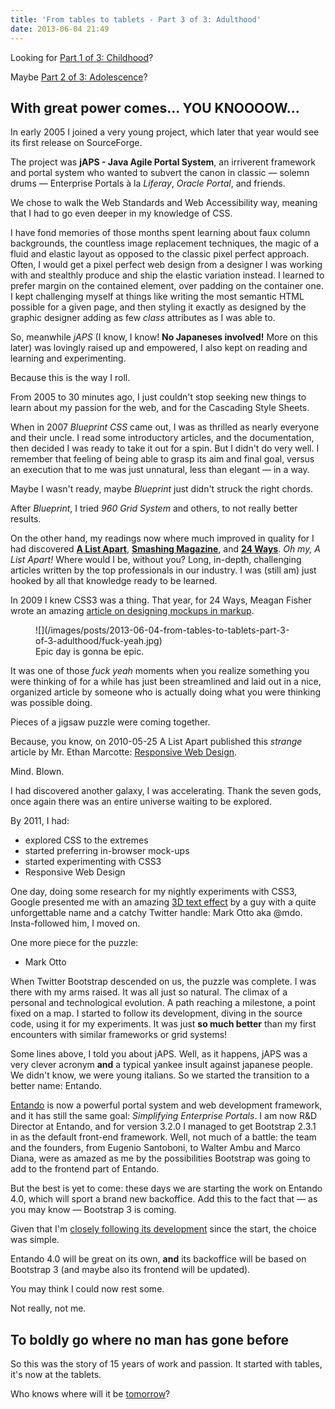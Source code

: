 ```yaml
---
title: 'From tables to tablets - Part 3 of 3: Adulthood'
date: 2013-06-04 21:49
---
```


Looking for [Part 1 of 3: Childhood](/blog/2013-05-31-from-tables-to-tablets/)?

Maybe [Part 2 of 3: Adolescence](/blog/2013-06-02-from-tables-to-tablets-part-2-of-3-adolescence)?

## With great power comes... YOU KNOOOOW...

In early 2005 I joined a very young project, which later that year would see its first release on SourceForge.

The project was **jAPS - Java Agile Portal System**, an irriverent framework and portal system who wanted to subvert the canon in classic &mdash; solemn drums &mdash; Enterprise Portals à la _Liferay_, _Oracle Portal_, and friends.

We chose to walk the Web Standards and Web Accessibility way, meaning that I had to go even deeper in my knowledge of CSS.

I have fond memories of those months spent learning about faux column backgrounds, the countless image replacement techniques, the magic of a fluid and elastic layout as opposed to the classic pixel perfect approach.
Often, I would get a pixel perfect web design from a designer I was working with and stealthly produce and ship the elastic variation instead.
I learned to prefer margin on the contained element, over padding on the container one. I kept challenging myself at things like writing the most semantic HTML possible for a given page, and then styling it exactly as designed by the graphic designer adding as few _class_ attributes as I was able to.

So, meanwhile _jAPS_ (I know, I know! **No Japaneses involved!** More on this later) was lovingly raised up and empowered, I also kept on reading and learning and experimenting.

Because this is the way I roll.

From 2005 to 30 minutes ago, I just couldn't stop seeking new things to learn about my passion for the web, and for the Cascading Style Sheets.

When in 2007 _Blueprint CSS_ came out, I was as thrilled as nearly everyone and their uncle. I read some introductory articles, and the documentation, then decided I was ready to take it out for a spin.
But I didn't do very well. I remember that feeling of being able to grasp its aim and final goal, versus an execution that to me was just unnatural, less than elegant &mdash; in a way.

Maybe I wasn't ready, maybe _Blueprint_ just didn't struck the right chords.

After _Blueprint_, I tried _960 Grid System_ and others, to not really better results.

On the other hand, my readings now where much improved in quality for I had discovered [**A List Apart**](http://alistapart.com/), [**Smashing Magazine**](http://www.smashingmagazine.com/), and [**24 Ways**](http://24ways.org/).
_Oh my, A List Apart!_ Where would I be, without you? Long, in-depth, challenging articles written by the top professionals in our industry. I was (still am) just hooked by all that knowledge ready to be learned.

In 2009 I knew CSS3 was a thing. That year, for 24 Ways, Meagan Fisher wrote an amazing [article on designing mockups in markup](http://24ways.org/2009/make-your-mockup-in-markup/).

<figure>
  ![](/images/posts/2013-06-04-from-tables-to-tablets-part-3-of-3-adulthood/fuck-yeah.jpg)

  <figcaption>Epic day is gonna be epic.</figcaption>
</figure>

It was one of those _fuck yeah_ moments when you realize something you were thinking of for a while has just been streamlined and laid out in a nice, organized article by someone who is actually doing what you were thinking was possible doing.

Pieces of a jigsaw puzzle were coming together.

Because, you know, on 2010-05-25 A List Apart published this _strange_ article by Mr. Ethan Marcotte: [Responsive Web Design](http://alistapart.com/article/responsive-web-design).

Mind. Blown.

I had discovered another galaxy, I was accelerating. Thank the seven gods, once again there was an entire universe waiting to be explored.

By 2011, I had:

- explored CSS to the extremes
- started preferring in-browser mock-ups
- started experimenting with CSS3
- Responsive Web Design

One day, doing some research for my nightly experiments with CSS3, Google presented me with an amazing [3D text effect](http://markdotto.com/2011/01/05/3d-text-using-just-css/) by a guy with a quite unforgettable name and a catchy Twitter handle: Mark Otto aka @mdo.
Insta-followed him, I moved on.

One more piece for the puzzle:

- Mark Otto

When Twitter Bootstrap descended on us, the puzzle was complete.
I was there with my arms raised. It was all just so natural. The climax of a personal and technological evolution.
A path reaching a milestone, a point fixed on a map.
I started to follow its development, diving in the source code, using it for my experiments. It was just **so much better** than my first encounters with similar frameworks or grid systems!

Some lines above, I told you about jAPS.
Well, as it happens, jAPS was a very clever acronym **and** a typical yankee insult against japanese people. We didn't know, we were young italians.
So we started the transition to a better name: Entando.

[Entando](http://www.entando.com/) is now a powerful portal system and web development framework, and it has still the same goal: _Simplifying Enterprise Portals_.
I am now R&D Director at Entando, and for version 3.2.0 I managed to get Bootstrap 2.3.1 in as the default front-end framework.
Well, not much of a battle: the team and the founders, from Eugenio Santoboni, to Walter Ambu and Marco Diana, were as amazed as me by the possibilities Bootstrap was going to add to the frontend part of Entando.

But the best is yet to come: these days we are starting the work on Entando 4.0, which will sport a brand new backoffice. Add this to the fact that &mdash; as you may know &mdash; Bootstrap 3 is coming.

Given that I'm [closely following its development](https://github.com/twitter/bootstrap/pull/7799) since the start, the choice was simple.

Entando 4.0 will be great on its own, **and** its backoffice will be based on Bootstrap 3 (and maybe also its frontend will be updated).

You may think I could now rest some.

Not really, not me.

## To boldly go where no man has gone before

So this was the story of 15 years of work and passion.
It started with tables, it's now at the tablets.

Who knows where will it be [tomorrow](http://www.google.com/glass/start/)?
